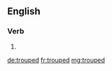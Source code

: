 ==English==

===Verb===
{{head|en|verb form}}

# {{en-past of|troupe}}

[[de:trouped]]
[[fr:trouped]]
[[mg:trouped]]